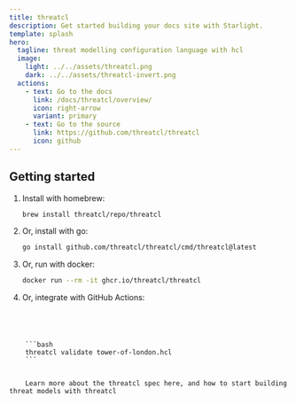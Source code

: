 ```yaml
---
title: threatcl
description: Get started building your docs site with Starlight.
template: splash
hero:
  tagline: threat modelling configuration language with hcl
  image:
    light: ../../assets/threatcl.png
    dark: ../../assets/threatcl-invert.png
  actions:
    - text: Go to the docs
      link: /docs/threatcl/overview/
      icon: right-arrow
      variant: primary
    - text: Go to the source
      link: https://github.com/threatcl/threatcl
      icon: github
---
```



## Getting started

<Card title="Install threatcl" icon="star">
  <Steps>

1. Install with homebrew:

   ```bash
   brew install threatcl/repo/threatcl
   ```

2. Or, install with go:

   ```bash
   go install github.com/threatcl/threatcl/cmd/threatcl@latest
   ```

3. Or, run with docker:

   ```bash
   docker run --rm -it ghcr.io/threatcl/threatcl
   ```

4. Or, integrate with GitHub Actions:

	<LinkCard title="github.com/threatcl/threatcl-action" icon="github" description="Learn more here" href="https://github.com/threatcl/threatcl-action" />
  </Steps>
</Card>
	<Card title="Document your threat model" icon="seti:default">
    <Code code={importedHcl} lang="hcl" title="tower-of-london.hcl" />
	</Card>
<CardGrid>
	<Card title="Validate your threat model" icon="approve-check">
    ```bash
    threatcl validate tower-of-london.hcl
    ```
	</Card>
	<Card title="Learn more" icon="document">
    Learn more about the threatcl spec here, and how to start building threat models with threatcl
	</Card>
</CardGrid>

